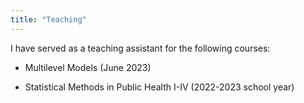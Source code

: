 ```yaml
---
title: "Teaching"
---
```


I have served as a teaching assistant for the following courses:

-   Multilevel Models (June 2023)

-   Statistical Methods in Public Health I-IV (2022-2023 school year)

